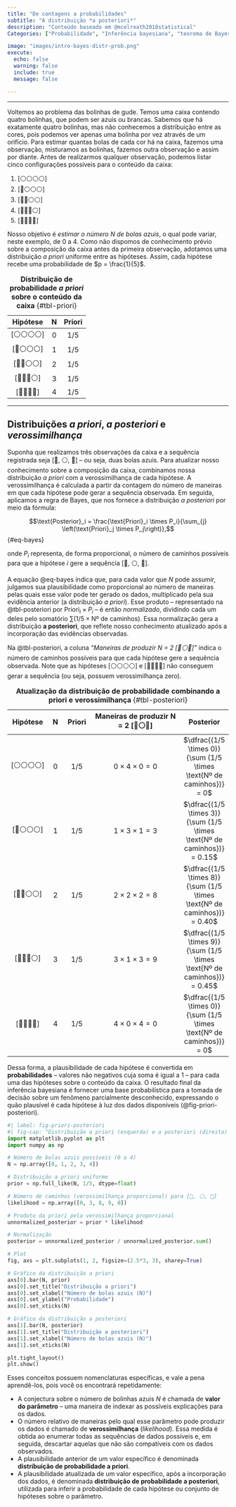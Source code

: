 ```yaml
---
title: "De contagens a probabilidades"  
subtitle: "A distribuição *a posteriori*"  
description: "Conteúdo baseado em @mcelreath2018statistical"  
Categories: ["Probabilidade", "Inferência bayesiana", "teorema de Bayes"]

image: "images/intro-bayes-distr-prob.png"  
execute:  
  echo: false  
  warning: false  
  include: true  
  message: false  

---
```


---

Voltemos ao problema das bolinhas de gude. Temos uma caixa contendo quatro bolinhas, que podem ser azuis ou brancas. Sabemos que há exatamente quatro bolinhas, mas não conhecemos a distribuição entre as cores, pois podemos ver apenas uma bolinha por vez através de um orifício. Para estimar quantas bolas de cada cor há na caixa, fazemos uma observação, misturamos as bolinhas, fazemos outra observação e assim por diante. Antes de realizarmos qualquer observação, podemos listar cinco configurações possíveis para o conteúdo da caixa:

1. [⚪⚪⚪⚪]  
2. [🔵⚪⚪⚪]  
3. [🔵🔵⚪⚪]  
4. [🔵🔵🔵⚪]  
5. [🔵🔵🔵🔵]

Nosso objetivo é *estimar o número $N$ de bolas azuis*, o qual pode variar, neste exemplo, de 0 a 4. Como não dispomos de conhecimento prévio sobre a composição da caixa antes da primeira observação, adotamos uma distribuição *a priori* uniforme entre as hipóteses. Assim, cada hipótese recebe uma probabilidade de $p = \frac{1}{5}$.

| **Hipótese** | **N** | **Priori** |
|:------------:|:-----:|:----------:|
| [⚪⚪⚪⚪]   |  0    | $1/5$    |
| [🔵⚪⚪⚪]   |  1    | $1/5$    |
| [🔵🔵⚪⚪]   |  2    | $1/5$    |
| [🔵🔵🔵⚪]   |  3    | $1/5$    |
| [🔵🔵🔵🔵]   |  4    | $1/5$    |

: **Distribuição de probabilidade *a priori* sobre o conteúdo da caixa** {#tbl-priori} 

---

## Distribuições *a priori*, *a posteriori* e *verossimilhança*

Suponha que realizamos três observações da caixa e a sequência registrada seja [🔵, ⚪, 🔵] – ou seja, duas bolas azuis. Para atualizar nosso conhecimento sobre a composição da caixa, combinamos nossa distribuição *a priori* com a verossimilhança de cada hipótese. A verossimilhança é calculada a partir da contagem do número de maneiras em que cada hipótese pode gerar a sequência observada. Em seguida, aplicamos a regra de Bayes, que nos fornece a distribuição *a posteriori* por meio da fórmula:

$$\text{Posterior}_i = \frac{\text{Priori}_i \times P_i}{\sum_{j} \left(\text{Priori}_j \times P_j\right)},$$ {#eq-bayes}

onde $P_i$ representa, de forma proporcional, o número de caminhos possíveis para que a hipótese $i$ gere a sequência [🔵, ⚪, 🔵].

A equação @eq-bayes indica que, para cada valor que $N$ pode assumir, julgamos sua plausibilidade como proporcional ao número de maneiras pelas quais esse valor pode ter gerado os dados, multiplicado pela sua evidência anterior (a distribuição *a priori*). Esse produto – representado na @tbl-posteriori por $\text{Priori}_i \times P_i$ – é então *normalizado*, dividindo cada um deles pelo somatório $\sum (1/5 \times \text{Nº de caminhos})$. Essa normalização gera a distribuição **a posteriori**, que reflete nosso conhecimento atualizado após a incorporação das evidências observadas.


Na @tbl-posteriori, a coluna *“Maneiras de produzir N = 2 [🔵⚪🔵]”* indica o número de caminhos possíveis para que cada hipótese gere a sequência observada. Note que as hipóteses [⚪⚪⚪⚪] e [🔵🔵🔵🔵] não conseguem gerar a sequência (ou seja, possuem verossimilhança zero). 

| **Hipótese** | **N** | **Priori** | **Maneiras de produzir N = 2 [🔵⚪🔵]** | **Posterior** |
|:------------:|:-----:|:----------:|:---------------------------------------:|:-------------:|
| [⚪⚪⚪⚪]   |  0    | $1/5$    | $0 \times 4 \times 0 = 0$             | $\dfrac{(1/5 \times 0)}{\sum (1/5 \times \text{Nº de caminhos})} = 0$  |
| [🔵⚪⚪⚪]   |  1    | $1/5$    | $1 \times 3 \times 1 = 3$             | $\dfrac{(1/5 \times 3)}{\sum (1/5 \times \text{Nº de caminhos})} = 0.15$  |
| [🔵🔵⚪⚪]   |  2    | $1/5$    | $2 \times 2 \times 2 = 8$             | $\dfrac{(1/5 \times 8)}{\sum (1/5 \times \text{Nº de caminhos})} = 0.40$  |
| [🔵🔵🔵⚪]   |  3    | $1/5$    | $3 \times 1 \times 3 = 9$             | $\dfrac{(1/5 \times 9)}{\sum (1/5 \times \text{Nº de caminhos})} = 0.45$  |
| [🔵🔵🔵🔵]   |  4    | $1/5$    | $4 \times 0 \times 4 = 0$             | $\dfrac{(1/5 \times 0)}{\sum (1/5 \times \text{Nº de caminhos})} = 0$  |

: **Atualização da distribuição de probabilidade combinando a priori e verossimilhança** {#tbl-posteriori} 

Dessa forma, a plausibilidade de cada hipótese é convertida em **probabilidades** – valores não negativos cuja soma é igual a 1 – para cada uma das hipóteses sobre o conteúdo da caixa. O resultado final da inferência bayesiana é fornecer uma base probabilística para a tomada de decisão sobre um fenômeno parcialmente desconhecido, expressando o quão plausível é cada hipótese à luz dos dados disponíveis (@fig-priori-posteriori).


```python
#| label: fig-priori-posteriori
#| fig-cap: "Distribuição a priori (esquerda) e a posteriori (direita) para o número de bolas azuis. A priori, as hipóteses têm probabilidade uniforme; a posteriori, a observação [🔵, ⚪, 🔵] atualiza a plausibilidade, favorecendo hipóteses intermediárias"
import matplotlib.pyplot as plt
import numpy as np

# Número de bolas azuis possíveis (0 a 4)
N = np.array([0, 1, 2, 3, 4])

# Distribuição a priori uniforme
prior = np.full_like(N, 1/5, dtype=float)

# Número de caminhos (verossimilhança proporcional) para [🔵, ⚪, 🔵]
likelihood = np.array([0, 3, 8, 9, 0])

# Produto da priori pela verossimilhança proporcional
unnormalized_posterior = prior * likelihood

# Normalização
posterior = unnormalized_posterior / unnormalized_posterior.sum()

# Plot
fig, axs = plt.subplots(1, 2, figsize=(2.5*3, 3), sharey=True)

# Gráfico da distribuição a priori
axs[0].bar(N, prior)
axs[0].set_title("Distribuição a priori")
axs[0].set_xlabel("Número de bolas azuis (N)")
axs[0].set_ylabel("Probabilidade")
axs[0].set_xticks(N)

# Gráfico da distribuição a posteriori
axs[1].bar(N, posterior)
axs[1].set_title("Distribuição a posteriori")
axs[1].set_xlabel("Número de bolas azuis (N)")
axs[1].set_xticks(N)

plt.tight_layout()
plt.show()

```


Esses conceitos possuem nomenclaturas específicas, e vale a pena aprendê-los, pois você os encontrará repetidamente:

- A conjectura sobre o número de bolinhas azuis $N$ é chamada de **valor do parâmetro** – uma maneira de indexar as possíveis explicações para os dados.
- O número relativo de maneiras pelo qual esse parâmetro pode produzir os dados é chamado de **verossimilhança** (*likelihood*). Essa medida é obtida ao enumerar todas as sequências de dados possíveis e, em seguida, descartar aquelas que não são compatíveis com os dados observados.
- A plausibilidade anterior de um valor específico é denominada **distribuição de probabilidade a priori**.
- A plausibilidade atualizada de um valor específico, após a incorporação dos dados, é denominada **distribuição de probabilidade a posteriori**, utilizada para inferir a probabilidade de cada hipótese ou conjunto de hipóteses sobre o parâmetro.